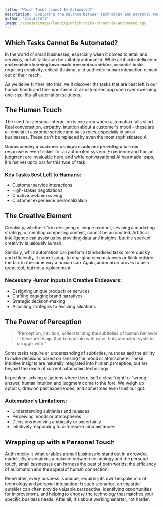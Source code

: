 ```yaml
---
title: 'Which Tasks Cannot Be Automated?'
description: 'Exploring the balance between technology and personal touch in small businesses.'
author: 'Cloudcraft'
image: /assets/images/landing/which-tasks-cannot-be-automated.jpg
---
```


## Which Tasks Cannot Be Automated?

In the world of small businesses, especially when it comes to retail and services, not all tasks can be suitably automated. While artificial intelligence and machine learning have made tremendous strides, essential tasks requiring creativity, critical thinking, and authentic human interaction remain out of their reach.

As we delve further into this, we'll discover the tasks that are best left in our human hands and the importance of a customized approach over sweeping, one-size-fits-all automation solutions.

<ServicesBlurb />

## The Human Touch

The need for personal interaction is one area where automation falls short. Real conversation, empathy, intuition about a customer's mood - these are all crucial in customer service and sales roles, especially in small businesses. These can't be replaced by even the most sophisticated AI.

Understanding a customer's unique needs and providing a tailored response is even trickier for an automated system. Experience and human judgment are invaluable here, and while conversational AI has made leaps, it's not yet up to par for this type of task.

### Key Tasks Best Left to Humans:

 * Customer service interactions
 * High-stakes negotiations
 * Creative problem solving
 * Customer experience personalization

## The Creative Element

Creativity, whether it's in designing a unique product, devising a marketing strategy, or creating compelling content, cannot be automated. Artificial intelligence can assist us by providing data and insights, but the spark of creativity is uniquely human. 

Similarly, while automation can perform standardised tasks more quickly and efficiently, it cannot adapt to changing circumstances or think outside the box in the same way a human can. Again, automation proves to be a great tool, but not a replacement.

### Necessary Human Inputs in Creative Endeavors:

 * Designing unique products or services
 * Crafting engaging brand narratives
 * Strategic decision-making
 * Adjusting strategies to evolving situations

<GetStartedBlurb />

## The Power of Perception

<blockquote tip>
"Perception, intuition, understanding the subtleties of human behavior – these are things that humans do with ease, but automated systems struggle with."
</blockquote>

Some tasks require an understanding of subtleties, nuances and the ability to make decisions based on sensing the mood or atmosphere. These intuitive insights are naturally integrated into human perception, but are beyond the reach of current automation technology.

In problem-solving situations where there isn't a clear 'right' or 'wrong' answer, human intuition and judgment come to the fore. We weigh up options, draw on past experiences, and sometimes even trust our gut.

### Automation's Limitations:

 * Understanding subtleties and nuances
 * Perceiving moods or atmospheres
 * Decisions involving ambiguity or uncertainty
 * Intuitively responding to unforeseen circumstances

## Wrapping up with a Personal Touch

Authenticity is what enables a small business to stand out in a crowded market. By maintaining a balance between technology and the personal touch, small businesses can harness the best of both worlds: the efficiency of automation and the appeal of human connection.

Remember, every business is unique, requiring its own bespoke mix of technology and personal interaction. In such scenarios, an impartial outsider can often provide valuable perspective, identifying opportunities for improvement, and helping to choose the technology that matches your specific business needs. After all, it's about working smarter, not harder.